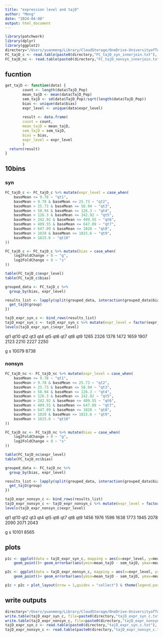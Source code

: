 ```yaml
---
title: "expression level and tajD"
author: "Meng"
date: "2024-04-08"
output: html_document
---
```


```r
library(patchwork)
library(dplyr)
library(ggplot2)
directory="/Users/yuanmeng/Library/CloudStorage/OneDrive-UniversityofToronto/Manuscripts/ceratodon_haploid_sel/diversity/"
FC_tajD_c <- read.table(paste0(directory,"FC_tajD_syn_innerjoin.txt"), header = T)
FC_tajD_nc <- read.table(paste0(directory,"FC_tajD_nonsyn_innerjoin.txt"), header = T)
```

## fucntion
```r
get_tajD <- function(data) {
        count <- length(data$TajD_Pop)
        mean_tajD <- mean(data$TajD_Pop)
        sem_tajD <- sd(data$TajD_Pop)/sqrt(length(data$TajD_Pop))
        bias <- unique(data$bias)
        expr_level <- unique(data$expr_level)
        
        result <- data.frame(
        count = count,
        mean_tajD = mean_tajD,
        sem_tajD = sem_tajD,
        bias = bias,
        expr_level = expr_level
        )
  return(result)
}
```

## 10bins
### syn
```r
FC_tajD_c <- FC_tajD_c %>% mutate(expr_level = case_when(
    baseMean <= 9.78 ~ "qt1",
    baseMean > 9.78 & baseMean <= 25.73 ~ "qt2",
    baseMean > 25.73 & baseMean <= 58.94 ~ "qt3",
    baseMean > 58.94 & baseMean <= 126.3 ~ "qt4",
    baseMean > 126.3 & baseMean <= 242.92 ~ "qt5",
    baseMean > 242.92 & baseMean <= 409.55 ~ "qt6",
    baseMean > 409.55 & baseMean <= 647.09 ~ "qt7",
    baseMean > 647.09 & baseMean <= 1020 ~ "qt8",
    baseMean > 1020 & baseMean <= 1815.6 ~ "qt9",
    baseMean > 1815.6 ~ "qt10"
))

FC_tajD_c <- FC_tajD_c %>% mutate(bias = case_when(
    log2FoldChange > 0 ~ "g",
    log2FoldChange < 0 ~ "s"
))

table(FC_tajD_c$expr_level)
table(FC_tajD_c$bias)

grouped_data <- FC_tajD_c %>%
  group_by(bias, expr_level)

results_list <- lapply(split(grouped_data, interaction(grouped_data$bias, grouped_data$expr_level)), function(group) {
  get_tajD(group)
})

tajD_expr_syn_c <- bind_rows(results_list)
tajD_expr_syn_c <- tajD_expr_syn_c %>% mutate(expr_level = factor(expr_level, levels = c("qt1", "qt2", "qt3", "qt4", "qt5", "qt6", "qt7", "qt8","qt9", "qt10")))
levels(tajD_expr_syn_c$expr_level)
```
qt1 qt10  qt2  qt3  qt4  qt5  qt6  qt7  qt8  qt9 
1265 2326 1378 1472 1659 1907 2123 2210 2227 2250 

   g     s 
10079  8738


### nonsyn
```r
FC_tajD_nc <- FC_tajD_nc %>% mutate(expr_level = case_when(
    baseMean <= 9.78 ~ "qt1",
    baseMean > 9.78 & baseMean <= 25.73 ~ "qt2",
    baseMean > 25.73 & baseMean <= 58.94 ~ "qt3",
    baseMean > 58.94 & baseMean <= 126.3 ~ "qt4",
    baseMean > 126.3 & baseMean <= 242.92 ~ "qt5",
    baseMean > 242.92 & baseMean <= 409.55 ~ "qt6",
    baseMean > 409.55 & baseMean <= 647.09 ~ "qt7",
    baseMean > 647.09 & baseMean <= 1020 ~ "qt8",
    baseMean > 1020 & baseMean <= 1815.6 ~ "qt9",
    baseMean > 1815.6 ~ "qt10"
))

FC_tajD_nc <- FC_tajD_nc %>% mutate(bias = case_when(
    log2FoldChange > 0 ~ "g",
    log2FoldChange < 0 ~ "s"
))

table(FC_tajD_nc$expr_level)
table(FC_tajD_nc$bias)

grouped_data <- FC_tajD_nc %>%
  group_by(bias, expr_level)

results_list <- lapply(split(grouped_data, interaction(grouped_data$bias, grouped_data$expr_level)), function(group) {
  get_tajD(group)
})

tajD_expr_nonsyn_c <- bind_rows(results_list)
tajD_expr_nonsyn_c <- tajD_expr_nonsyn_c %>% mutate(expr_level = factor(expr_level, levels = c("qt1", "qt2", "qt3", "qt4", "qt5", "qt6", "qt7", "qt8","qt9", "qt10")))
levels(tajD_expr_nonsyn_c$expr_level)
```
qt1 qt10  qt2  qt3  qt4  qt5  qt6  qt7  qt8  qt9 
1456 1976 1596 1638 1773 1945 2078 2090 2071 2043 

  g     s 
10101  8565 

## plots
```r
p1c <- ggplot(data = tajD_expr_syn_c, mapping = aes(x=expr_level, y=mean_tajD, colour = bias)) + 
    geom_point()+ geom_errorbar(aes(ymin=mean_tajD - sem_tajD, ymax=mean_tajD + sem_tajD), width=.2)+ ggtitle("c") +labs(x ="",y = expression(D[s]))+ theme_classic() + theme(text = element_text(size = 10)) 

p2c <- ggplot(data = tajD_expr_nonsyn_c, mapping = aes(x=expr_level, y=mean_tajD, colour = bias)) + 
    geom_point()+ geom_errorbar(aes(ymin=mean_tajD - sem_tajD, ymax=mean_tajD + sem_tajD), width=.2)+ ggtitle("d") +labs(x ="Expression level quantiles",y = expression(D[n]))+ theme_classic() + theme(text = element_text(size = 10)) 

p1c + p2c + plot_layout(nrow = 1,guides = "collect") & theme(legend.position = "right")
```


## write outputs
```r
directory="/Users/yuanmeng/Library/CloudStorage/OneDrive-UniversityofToronto/Manuscripts/ceratodon_haploid_sel/diversity/"
write.table(tajD_expr_syn_c, file=paste0(directory,"tajD_expr_syn_c.txt"), sep = "\t",row.names = FALSE, quote = FALSE)
write.table(tajD_expr_nonsyn_c, file=paste0(directory,"tajD_expr_nonsyn_c.txt"), sep = "\t",row.names = FALSE, quote = FALSE)
tajD_expr_syn_c <- read.table(paste0(directory,"tajD_expr_syn_c.txt"), header = T)
tajD_expr_nonsyn_c <- read.table(paste0(directory,"tajD_expr_nonsyn_c.txt"), header = T)

```

